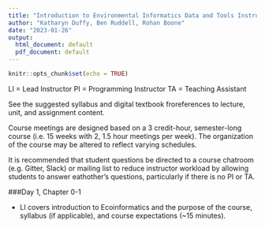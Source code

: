 ```yaml
---
title: "Introduction to Environmental Informatics Data and Tools Instructor Guide"
author: "Katharyn Duffy, Ben Ruddell, Rohan Boone"
date: "2023-01-26"
output:
  html_document: default
  pdf_document: default
---
```


```r
knitr::opts_chunk$set(echo = TRUE)
```

LI = Lead Instructor PI = Programming Instructor TA = Teaching Assistant

See the suggested syllabus and digital textbook froreferences to lecture, unit, and assignment content.

Course meetings are designed based on a 3 credit-hour, semester-long course (i.e. 15 weeks with 2, 1.5 hour meetings per week). The organization of the course may be altered to reflect varying schedules.

It is recommended that student questions be directed to a course chatroom (e.g. Gitter, Slack) or mailing list to reduce instructor workload by allowing students to answer eathother's questions, particularly if there is no PI or TA.

###Day 1, Chapter 0-1

-   LI covers introduction to Ecoinformatics and the purpose of the course, syllabus (if applicable), and course expectations (\~15 minutes).

